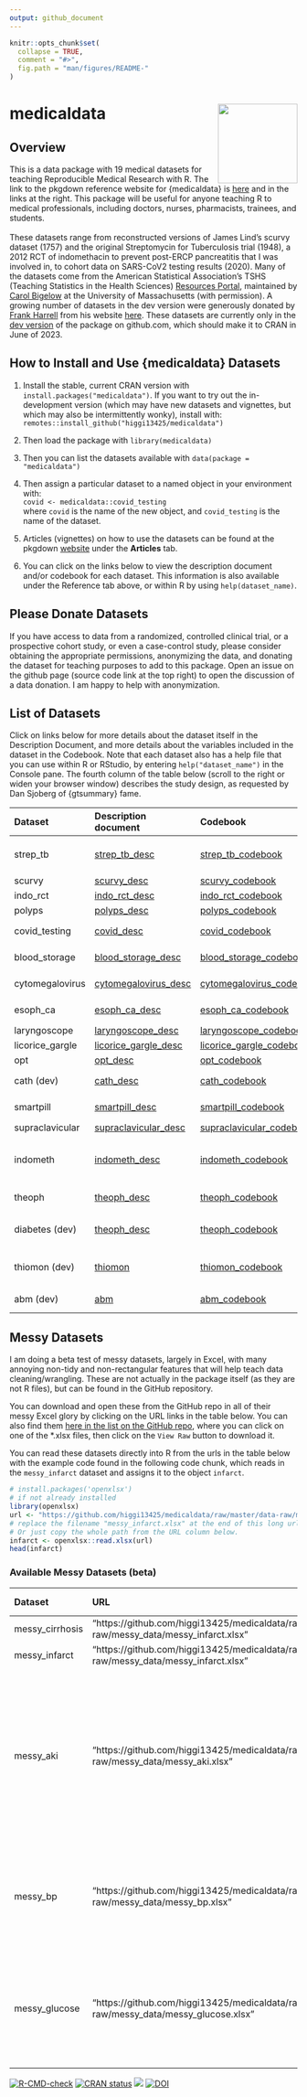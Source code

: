 ```yaml
---
output: github_document
---
```


<!-- README.md is generated from README.Rmd. Please edit that file -->

```r
knitr::opts_chunk$set(
  collapse = TRUE,
  comment = "#>",
  fig.path = "man/figures/README-"
)
```

# medicaldata <a href="https://higgi13425.github.io/medicaldata/"><img src="man/figures/logo.png" align="right" height="139" /></a>

## Overview

This is a data package with 19 medical datasets for teaching Reproducible Medical Research with R. The link to the pkgdown reference website for {medicaldata} is [here](https://higgi13425.github.io/medicaldata/) and in the links at the right. This package will be useful for anyone teaching R to medical professionals, including doctors, nurses, pharmacists, trainees, and students. <br> <br>
These datasets range from reconstructed versions of James Lind's scurvy dataset (1757) and the original Streptomycin for Tuberculosis trial (1948), a 2012 RCT of indomethacin to prevent post-ERCP pancreatitis that I was involved in, to cohort data on SARS-CoV2 testing results (2020). Many of the datasets come from the American Statistical Association's TSHS (Teaching Statistics in the Health Sciences) [Resources Portal](https://www.causeweb.org/tshs/category/dataset/), maintained by [Carol Bigelow](https://www.umass.edu/sphhs/person/carol-bigelow) at the University of Massachusetts (with permission). A growing number of datasets in the dev version were generously donated by [Frank Harrell](https://www.fharrell.com) from his website [here](https://hbiostat.org/data/). These datasets are currently only in the [dev version](https://github.com/higgi13425/medicaldata/) of the package on github.com, which should make it to CRAN in June of 2023.

## How to Install and Use {medicaldata} Datasets
1. Install the stable, current CRAN version with `install.packages("medicaldata")`. If you want to try out the in-development version (which may have new datasets and vignettes, but which may also be intermittently wonky), install with: `remotes::install_github("higgi13425/medicaldata")` 

2. Then load the package with `library(medicaldata)`   

3. Then you can list the datasets available with `data(package = "medicaldata")`    

4. Then assign a particular dataset to a named object in your environment with: <br>
`covid <- medicaldata::covid_testing` <br>
where `covid` is the name of the new object,
and `covid_testing` is the name of the dataset.<br>

5. Articles (vignettes) on how to use the datasets can be found at the pkgdown [website](https://higgi13425.github.io/medicaldata/) under the **Articles** tab.

6. You can click on the links below to view the  description document and/or  codebook for each dataset. This information is also available under the Reference tab above, or within R by using `help(dataset_name)`. <br>

## Please Donate Datasets
If you have access to data from a randomized, controlled clinical trial, or a prospective cohort study, or even a case-control study, please consider obtaining the appropriate permissions, anonymizing the data, and donating the dataset for teaching purposes to add to this package. Open an issue on the github page (source code link at the top right) to open the discussion of a data donation. I am happy to help with anonymization.

## List of Datasets
Click on links below for more details about the dataset itself in the Description Document, and more details about the variables included in the dataset in the Codebook. Note that each dataset also has a help file that you can use within R or RStudio, by entering `help("dataset_name")` in the Console pane. The fourth column of the table below (scroll to the right or widen your browser window) describes the study design, as requested by Dan Sjoberg of {gtsummary} fame.

| Dataset         | Description document                | Codebook    | Design |
|:----------|:----------|:---------|:---------|
|strep_tb|[strep_tb_desc](https://htmlpreview.github.io/?https://github.com/higgi13425/medicaldata/blob/master/man/description_docs/strep_tb_desc.html)  | [strep_tb_codebook](https://htmlpreview.github.io/?https://github.com/higgi13425/medicaldata/blob/master/man/codebooks/strep_tb_codebook.html)| Randomized Controlled Trial (RCT)|
|scurvy|[scurvy_desc](https://htmlpreview.github.io/?https://github.com/higgi13425/medicaldata/blob/master/man/description_docs/scurvy_desc.html)   |  [scurvy_codebook](https://htmlpreview.github.io/?https://github.com/higgi13425/medicaldata/blob/master/man/codebooks/scurvy_codebook.html)| RCT |
|indo_rct|[indo_rct_desc](https://htmlpreview.github.io/?https://github.com/higgi13425/medicaldata/blob/master/man/description_docs/indo_rct_desc.html)   |  [indo_rct_codebook](https://htmlpreview.github.io/?https://github.com/higgi13425/medicaldata/blob/master/man/codebooks/indo_rct_codebook.html)| RCT |
|polyps|[polyps_desc](https://htmlpreview.github.io/?https://github.com/higgi13425/medicaldata/blob/master/man/description_docs/polyps_desc.html)|  [polyps_codebook](https://htmlpreview.github.io/?https://github.com/higgi13425/medicaldata/blob/master/man/codebooks/polyps_codebook.html)| RCT | 
| covid_testing    |   [covid_desc](https://htmlpreview.github.io/?https://github.com/higgi13425/medicaldata/blob/master/man/description_docs/covid_desc.html)    | [covid_codebook](https://htmlpreview.github.io/?https://github.com/higgi13425/medicaldata/blob/master/man/codebooks/covid_testing_codebook.html)| Retrospective cross-sectional |
| blood_storage   | [blood_storage_desc](https://www.causeweb.org/tshs/datasets/Blood%20Storage%20Dataset%20Introduction.pdf)  |  [blood_storage_codebook](https://www.causeweb.org/tshs/datasets/Blood%20Storage%20Data%20Dictionary.pdf) | Retrospective Cohort Study |
| cytomegalovirus |   [cytomegalovirus_desc](https://www.causeweb.org/tshs/datasets/Cytomegalovirus%20Dataset%20Introduction.pdf) |   [cytomegalovirus_codebook](https://www.causeweb.org/tshs/datasets/Cytomegalovirus%20Data%20Dictionary.pdf)|  Retrospective Cohort Study |
| esoph_ca| [esoph_ca_desc](https://htmlpreview.github.io/?https://github.com/higgi13425/medicaldata/blob/master/man/description_docs/esoph_ca_desc.html) |  [esoph_ca_codebook](https://htmlpreview.github.io/?https://github.com/higgi13425/medicaldata/blob/master/man/codebooks/esoph_ca_codebook.html)| Case-control study |
| laryngoscope    | [laryngoscope_desc](https://www.causeweb.org/tshs/datasets/Laryngoscope%20Dataset%20Introduction.pdf)  |  [laryngoscope_codebook](https://www.causeweb.org/tshs/datasets/Laryngoscope%20Data%20Dictionary.pdf)| RCT |
| licorice_gargle | [licorice_gargle_desc](https://www.causeweb.org/tshs/datasets/Licorice%20Gargle%20Dataset%20Introduction.pdf) |  [licorice_gargle_codebook](https://www.causeweb.org/tshs/datasets/Licorice%20Gargle%20Data%20Dictionary.pdf)| RCT |
| opt   | [opt_desc](https://www.causeweb.org/tshs/datasets/OPT_Dataset_Introduction.pdf)  |    [opt_codebook](https://www.causeweb.org/tshs/datasets/OPT_Data_Dictionary.pdf)  | RCT |
| cath (dev)|[cath_desc](https://htmlpreview.github.io/?https://github.com/higgi13425/medicaldata/blob/master/man/description_docs/cath_desc.html) | [cath_codebook](https://htmlpreview.github.io/?https://github.com/higgi13425/medicaldata/blob/master/man/codebooks/cath_codebook.html)|  Retrospective Cohort Study |
| smartpill  | [smartpill_desc](https://www.causeweb.org/tshs/datasets/Smart%20Pill%20Dataset%20Introduction.pdf)  |    [smartpill_codebook](https://www.causeweb.org/tshs/datasets/Smart%20Pill%20Data%20Dictionary.pdf) |  Prospective Cohort Study |
| supraclavicular | [supraclavicular_desc](https://www.causeweb.org/tshs/datasets/Supraclavicular%20Dataset%20Introduction.pdf)  |  [supraclavicular_codebook](https://www.causeweb.org/tshs/datasets/Supraclavicular%20Data%20Dictionary.pdf) | RCT |
| indometh        |  [indometh_desc](https://htmlpreview.github.io/?https://github.com/higgi13425/medicaldata/blob/master/man/description_docs/indometh_desc.html) |     [indometh_codebook](https://htmlpreview.github.io/?https://github.com/higgi13425/medicaldata/blob/master/man/codebooks/indometh_codebook.html) |  Prospective Cohort Pharmacokinetic (PK) Study | 
| theoph          |   [theoph_desc](https://htmlpreview.github.io/?https://github.com/higgi13425/medicaldata/blob/master/man/description_docs/theoph_desc.html)  |     [theoph_codebook](https://htmlpreview.github.io/?https://github.com/higgi13425/medicaldata/blob/master/man/codebooks/theoph_codebook.html)  |  Prospective Cohort PK Study | 
| diabetes (dev)       |   [theoph_desc](https://htmlpreview.github.io/?https://github.com/higgi13425/medicaldata/blob/master/man/description_docs/theoph_desc.html)  |     [theoph_codebook](https://htmlpreview.github.io/?https://github.com/higgi13425/medicaldata/blob/master/man/codebooks/theoph_codebook.html)  |  Prospective Longitudinal Cohort Study | 
| thiomon (dev)       |   [thiomon](https://htmlpreview.github.io/?https://github.com/higgi13425/medicaldata/blob/master/man/description_docs/thiomon_desc.html)  |     [thiomon_codebook](https://htmlpreview.github.io/?https://github.com/higgi13425/medicaldata/blob/master/man/codebooks/thiomon_codebook.html)  |  Retrospective Cohort Study, suitable for ML | 
| abm (dev)       |   [abm](https://htmlpreview.github.io/?https://github.com/higgi13425/medicaldata/blob/master/man/description_docs/abm_desc.html)  |     [abm_codebook](https://htmlpreview.github.io/?https://github.com/higgi13425/medicaldata/blob/master/man/codebooks/abm_codebook.html)  |  Retrospective Cohort Study | 

## Messy Datasets
I am doing a beta test of messy datasets, largely in Excel, with many annoying non-tidy and non-rectangular features that will help teach data cleaning/wrangling. These are not actually in the package itself (as they are not R files), but can be found in the GitHub repository.

You can download and open these from the GitHub repo in all of their messy Excel glory by clicking on the URL links in the table below.
You can also find them [here in the list on the GitHub repo](https://github.com/higgi13425/medicaldata/tree/master/data-raw/messy_data), where you can click on one of the *.xlsx files, then click on the `View Raw` button to download it. 

You can read these datasets directly into R from the urls in the table below with the example code found in the following code chunk, which reads in the `messy_infarct` dataset and assigns it to the object `infarct`.

```r
# install.packages('openxlsx')
# if not already installed
library(openxlsx)
url <- "https://github.com/higgi13425/medicaldata/raw/master/data-raw/messy_data/messy_infarct.xlsx"
# replace the filename "messy_infarct.xlsx" at the end of this long url path with the filename that you want to load. 
# Or just copy the whole path from the URL column below.
infarct <- openxlsx::read.xlsx(url)
head(infarct)
```

### Available Messy Datasets (beta)

| Dataset         | URL  | Type of Messiness |
|:----------|:----------|:---------|
| messy_cirrhosis | "https://github.com/higgi13425/medicaldata/raw/master/data-raw/messy_data/messy_infarct.xlsx" | Pivot Table |
| messy_infarct | "https://github.com/higgi13425/medicaldata/raw/master/data-raw/messy_data/messy_infarct.xlsx" | Pivot Table |
| messy_aki | "https://github.com/higgi13425/medicaldata/raw/master/data-raw/messy_data/messy_aki.xlsx" | unique ids, header and footer rows, empty rows & cols, messy varnames, no units, typos in factors, visit date in headers, dates |
| messy_bp | "https://github.com/higgi13425/medicaldata/raw/master/data-raw/messy_data/messy_bp.xlsx" | unite and separate, vars without units, visit num in headers, data entry errors |
| messy_glucose | "https://github.com/higgi13425/medicaldata/raw/master/data-raw/messy_data/messy_glucose.xlsx" | factors, vars without units, visit num in headers, header rows, empty rows/cols|


<!-- badges: start -->
[![R-CMD-check](https://github.com/higgi13425/medicaldata/workflows/R-CMD-check/badge.svg)](https://github.com/higgi13425/medicaldata/actions)
[![CRAN status](https://www.r-pkg.org/badges/version/medicaldata)](https://cran.r-project.org/package=medicaldata)
[![](https://cranlogs.r-pkg.org/badges/medicaldata)](https://cran.r-project.org/package=medicaldata)
[![DOI](https://zenodo.org/badge/385090155.svg)](https://zenodo.org/badge/latestdoi/385090155)
<!-- badges: end -->



